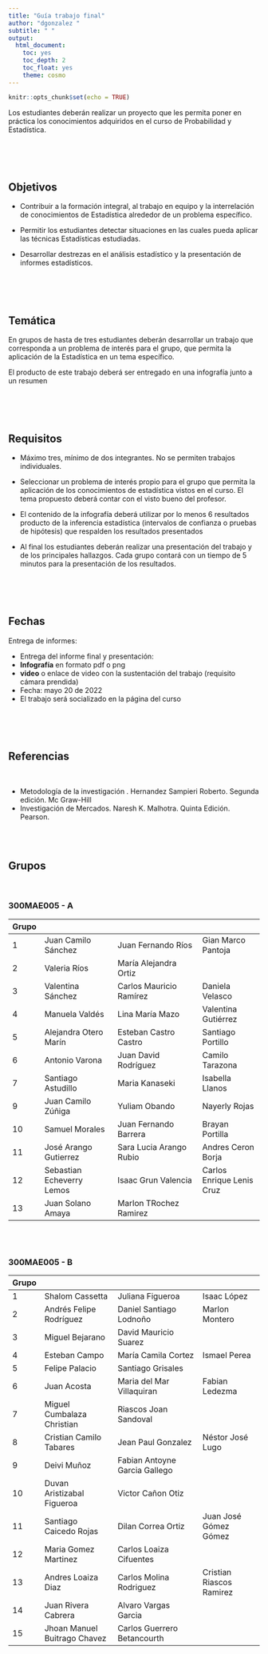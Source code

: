 ```yaml
---
title: "Guía trabajo final"
author: "dgonzalez "
subtitle: " " 
output:
  html_document:
    toc: yes
    toc_depth: 2
    toc_float: yes
    theme: cosmo
---
```


```r
knitr::opts_chunk$set(echo = TRUE)
```


Los estudiantes deberán realizar un proyecto que les permita poner en práctica los conocimientos adquiridos en el curso de  Probabilidad y Estadística.

<br/><br/><br/>
  
## **Objetivos** 
  
  + Contribuir a la formación integral, al trabajo en equipo y la interrelación de conocimientos de Estadística alrededor de un problema específico.

+ Permitir los estudiantes detectar situaciones en las cuales pueda aplicar las técnicas Estadísticas estudiadas.

+ Desarrollar destrezas en el análisis estadístico y la presentación de informes estadísticos. 

<br/><br/><br/>
  
## **Temática** 
  
  En grupos de hasta de tres estudiantes deberán desarrollar un trabajo que corresponda a un problema de  interés para el  grupo, que permita la aplicación de la Estadística en un tema específico. 

El producto de este trabajo deberá ser entregado en una infografía junto a un resumen  

<br/><br/><br/>
  
## **Requisitos** 
  
  + Máximo tres, mínimo de dos integrantes. No se permiten trabajos individuales.

+ Seleccionar un problema de interés propio para el grupo que  permita la aplicación de los conocimientos de estadística vistos en el curso. El tema propuesto deberá contar con el visto bueno del profesor.

+  El contenido de la infografía deberá utilizar por lo menos 6 resultados producto de la inferencia estadística (intervalos de confianza o pruebas de hipótesis) que respalden los resultados presentados

+ Al final los estudiantes deberán realizar una presentación del trabajo y de los principales hallazgos. Cada grupo contará con un tiempo de 5 minutos para la presentación de los resultados.

<br/><br/><br/>
  
## **Fechas** 
  
  Entrega de informes: 
  
  + Entrega del informe final y presentación:
  + **Infografía** en formato pdf o png 
  + **video** o enlace de video con la sustentación del trabajo (requisito cámara prendida)
  + Fecha: mayo 20 de 2022
  + El trabajo será socializado en la página del curso

<br/><br/><br/>
  
## **Referencias** 
  
  <br/>
  
  + Metodología de la investigación . Hernandez Sampieri Roberto. Segunda edición. Mc Graw-Hill
  + Investigación de Mercados. Naresh K. Malhotra. Quinta Edición. Pearson.

<br/><br/>
  
## **Grupos**
  
  <br/>
  
### 300MAE005 - A

| Grupo   |                             |                                  |                        | 
|:--------|:----------------------------|:---------------------------------|:-----------------------|
| 1       | Juan Camilo Sánchez         | Juan Fernando Ríos               | Gian Marco Pantoja     |  
| 2       | Valeria Ríos                | María Alejandra Ortiz            |                        |  
| 3       | Valentina Sánchez           | Carlos Mauricio Ramírez          | Daniela Velasco        | 
| 4       | Manuela Valdés              | Lina María Mazo                  | Valentina Gutiérrez    |  
| 5       | Alejandra Otero Marín       | Esteban Castro Castro            | Santiago Portillo      | 
| 6       | Antonio Varona              | Juan David Rodríguez             | Camilo Tarazona        |  
| 7       | Santiago Astudillo          | Maria Kanaseki                   | Isabella Llanos        | 
| 9       | Juan Camilo Zúñiga          | Yuliam Obando                    | Nayerly Rojas          |  
| 10      | Samuel Morales              | Juan Fernando Barrera            | Brayan Portilla        |  
| 11      | José Arango Gutierrez       | Sara Lucia Arango Rubio          | Andres Ceron Borja     |  
| 12      | Sebastian Echeverry Lemos   | Isaac Grun Valencia              | Carlos Enrique Lenis Cruz|
| 13      | Juan Solano Amaya           | Marlon TRochez Ramirez           |                        |




<br/><br/>

### 300MAE005 - B

| Grupo   |                             |                                  |                        |
|:--------|:----------------------------|:---------------------------------|:-----------------------|
| 1       | Shalom Cassetta             | Juliana Figueroa                 | Isaac López            |   
| 2       | Andrés Felipe Rodríguez     | Daniel Santiago Lodnoño          | Marlon Montero         |   
| 3       | Miguel Bejarano             | David Mauricio Suarez            |                        |   
| 4       | Esteban Campo               | María Camila Cortez              | Ismael Perea           |  
| 5       | Felipe Palacio              | Santiago Grisales                |                        |   
| 6       | Juan Acosta                 | Maria del Mar Villaquiran        | Fabian Ledezma         |   
| 7       | Miguel Cumbalaza Christian  | Riascos Joan Sandoval            |                        |   
| 8       | Cristian Camilo Tabares     | Jean Paul Gonzalez               | Néstor José Lugo       |  
| 9       | Deivi Muñoz                 | Fabian Antoyne Garcia Gallego    |                        |   
|10       | Duvan Aristizabal Figueroa  | Victor Cañon Otiz                |                        |   
|11       | Santiago Caicedo Rojas      | Dilan Correa Ortiz               | Juan José Gómez Gómez  |  
|12       | Maria Gomez Martinez        | Carlos Loaiza Cifuentes          |                        |
|13       | Andres Loaiza Diaz          | Carlos Molina Rodriguez          | Cristian Riascos Ramirez|  
|14       | Juan Rivera Cabrera         | Alvaro Vargas Garcia             |                        |   
|15       |Jhoan Manuel Buitrago Chavez |Carlos Guerrero Betancourth       |                        |





  